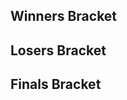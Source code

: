 <!-- Generated with http://tournament-nub.rhcloud.com/toliquipedia name=showdowngg-SFGameNight76 -->{{DISPLAYTITLE:Get Smashed at the Foundry #76: Bracket}}{{SetGame|melee}}{{tabs static
|name1=Overview
|link1=Get_Smashed_at_the_Foundry/76
|name2=Bracket
|link2=Get_Smashed_at_the_Foundry/76/Bracket
|This=2
}}
==Winners Bracket==
{{128DEWBracketA
|column-width=155
|r1m1p1=SFAT |r1m1p1flag=us |r1m1p1score=W |r1m1win=1
|r1m1p2=Bye |r1m1p2flag= |r1m1p2score=-

|r1m2p1=Turnt Up |r1m2p1flag= |r1m2p1score=1 |r1m2win=2
|r1m2p2=PillRush |r1m2p2flag= |r1m2p2score=2

|r1m3p1=Clubs |r1m3p1flag= |r1m3p1score=W |r1m3win=1
|r1m3p2=Bye |r1m3p2flag= |r1m3p2score=-

|r1m4p1=Weedlar |r1m4p1flag= |r1m4p1score=W |r1m4win=1
|r1m4p2=Bye |r1m4p2flag= |r1m4p2score=-

|r1m5p1=Myko |r1m5p1flag= |r1m5p1score=W |r1m5win=1
|r1m5p2=Bye |r1m5p2flag= |r1m5p2score=-

|r1m6p1=Quin |r1m6p1flag= |r1m6p1score=W |r1m6win=1
|r1m6p2=Bye |r1m6p2flag= |r1m6p2score=-

|r1m7p1=Char |r1m7p1flag= |r1m7p1score=W |r1m7win=1
|r1m7p2=Bye |r1m7p2flag= |r1m7p2score=-

|r1m8p1=Zander |r1m8p1flag= |r1m8p1score=W |r1m8win=1
|r1m8p2=Bye |r1m8p2flag= |r1m8p2score=-

|r1m9p1=Moose |r1m9p1flag= |r1m9p1score=W |r1m9win=1
|r1m9p2=Bye |r1m9p2flag= |r1m9p2score=-

|r1m10p1=Sylvan |r1m10p1flag= |r1m10p1score=2 |r1m10win=1
|r1m10p2=Kulak |r1m10p2flag= |r1m10p2score=0

|r1m11p1=The PimpJongIllest |r1m11p1flag= |r1m11p1score=W |r1m11win=1
|r1m11p2=Bye |r1m11p2flag= |r1m11p2score=-

|r1m12p1=CY |r1m12p1flag= |r1m12p1score=W |r1m12win=1
|r1m12p2=Bye |r1m12p2flag= |r1m12p2score=-

|r1m13p1=Tang |r1m13p1flag=us |r1m13p1score=W |r1m13win=1
|r1m13p2=Bye |r1m13p2flag= |r1m13p2score=-

|r1m14p1=Sabelan |r1m14p1flag= |r1m14p1score=0 |r1m14win=2
|r1m14p2=Jakx |r1m14p2flag= |r1m14p2score=2

|r1m15p1=Cantus |r1m15p1flag= |r1m15p1score=W |r1m15win=1
|r1m15p2=Bye |r1m15p2flag= |r1m15p2score=-

|r1m16p1=Mova |r1m16p1flag= |r1m16p1score=W |r1m16win=1
|r1m16p2=Bye |r1m16p2flag= |r1m16p2score=-

|r1m17p1=HomeMadeWaffles |r1m17p1flag=us |r1m17p1score=W |r1m17win=1
|r1m17p2=Bye |r1m17p2flag= |r1m17p2score=-

|r1m18p1=Beer |r1m18p1flag= |r1m18p1score=0 |r1m18win=2
|r1m18p2=Pretty Cool Guy |r1m18p2flag= |r1m18p2score=2

|r1m19p1=Schwiebs |r1m19p1flag= |r1m19p1score=W |r1m19win=1
|r1m19p2=Bye |r1m19p2flag= |r1m19p2score=-

|r1m20p1=Mari |r1m20p1flag= |r1m20p1score=W |r1m20win=1
|r1m20p2=Bye |r1m20p2flag= |r1m20p2score=-

|r1m21p1=Arcadia |r1m21p1flag= |r1m21p1score=W |r1m21win=1
|r1m21p2=Bye |r1m21p2flag= |r1m21p2score=-

|r1m22p1=2Steps |r1m22p1flag= |r1m22p1score=W |r1m22win=1
|r1m22p2=Bye |r1m22p2flag= |r1m22p2score=-

|r1m23p1=Irish |r1m23p1flag= |r1m23p1score=W |r1m23win=1
|r1m23p2=Bye |r1m23p2flag= |r1m23p2score=-

|r1m24p1=Illurio |r1m24p1flag= |r1m24p1score=W |r1m24win=1
|r1m24p2=Bye |r1m24p2flag= |r1m24p2score=-

|r1m25p1=dizzkidboogie |r1m25p1flag=us |r1m25p1score=W |r1m25win=1
|r1m25p2=Bye |r1m25p2flag= |r1m25p2score=-

|r1m26p1=Wonk |r1m26p1flag= |r1m26p1score=2 |r1m26win=1
|r1m26p2=Hwin |r1m26p2flag= |r1m26p2score=0

|r1m27p1=Hatcrab |r1m27p1flag= |r1m27p1score=W |r1m27win=1
|r1m27p2=Bye |r1m27p2flag= |r1m27p2score=-

|r1m28p1=Charlezard |r1m28p1flag= |r1m28p1score=W |r1m28win=1
|r1m28p2=Bye |r1m28p2flag= |r1m28p2score=-

|r1m29p1=Snap |r1m29p1flag= |r1m29p1score=W |r1m29win=1
|r1m29p2=Bye |r1m29p2flag= |r1m29p2score=-

|r1m30p1=Kentobento |r1m30p1flag= |r1m30p1score=W |r1m30win=1
|r1m30p2=Bye |r1m30p2flag= |r1m30p2score=-

|r1m31p1=Ghidorah |r1m31p1flag= |r1m31p1score=W |r1m31win=1
|r1m31p2=Bye |r1m31p2flag= |r1m31p2score=-

|r1m32p1=Marvin |r1m32p1flag= |r1m32p1score=W |r1m32win=1
|r1m32p2=Bye |r1m32p2flag= |r1m32p2score=-

|r1m33p1=Shroomed |r1m33p1flag=us |r1m33p1score=W |r1m33win=1
|r1m33p2=Bye |r1m33p2flag= |r1m33p2score=-

|r1m34p1=Happa |r1m34p1flag= |r1m34p1score=0 |r1m34win=2
|r1m34p2=JV |r1m34p2flag= |r1m34p2score=2

|r1m35p1=Ethan |r1m35p1flag= |r1m35p1score=W |r1m35win=1
|r1m35p2=Bye |r1m35p2flag= |r1m35p2score=-

|r1m36p1=Wonderbean |r1m36p1flag= |r1m36p1score=W |r1m36win=1
|r1m36p2=Bye |r1m36p2flag= |r1m36p2score=-

|r1m37p1=Grandma's Cleavage |r1m37p1flag= |r1m37p1score=W |r1m37win=1
|r1m37p2=Bye |r1m37p2flag= |r1m37p2score=-

|r1m38p1=Paragon |r1m38p1flag= |r1m38p1score=W |r1m38win=1
|r1m38p2=Bye |r1m38p2flag= |r1m38p2score=-

|r1m39p1=TheGrimeReaper |r1m39p1flag= |r1m39p1score=W |r1m39win=1
|r1m39p2=Bye |r1m39p2flag= |r1m39p2score=-

|r1m40p1=Ryan |r1m40p1flag= |r1m40p1score=W |r1m40win=1
|r1m40p2=Bye |r1m40p2flag= |r1m40p2score=-

|r1m41p1=Phil |r1m41p1flag=us |r1m41p1score=W |r1m41win=1
|r1m41p2=Bye |r1m41p2flag= |r1m41p2score=-

|r1m42p1=CJ |r1m42p1flag= |r1m42p1score=2 |r1m42win=1
|r1m42p2=Placebo |r1m42p2flag= |r1m42p2score=0

|r1m43p1=jeezimsobored |r1m43p1flag= |r1m43p1score=W |r1m43win=1
|r1m43p2=Bye |r1m43p2flag= |r1m43p2score=-

|r1m44p1=Ted |r1m44p1flag= |r1m44p1score=W |r1m44win=1
|r1m44p2=Bye |r1m44p2flag= |r1m44p2score=-

|r1m45p1=gaR |r1m45p1flag=us |r1m45p1score=W |r1m45win=1
|r1m45p2=Bye |r1m45p2flag= |r1m45p2score=-

|r1m46p1=Bobo |r1m46p1flag= |r1m46p1score=2 |r1m46win=1
|r1m46p2=DSL |r1m46p2flag= |r1m46p2score=0

|r1m47p1=Dr Jwns |r1m47p1flag= |r1m47p1score=W |r1m47win=1
|r1m47p2=Bye |r1m47p2flag= |r1m47p2score=-

|r1m48p1=HotSauce |r1m48p1flag= |r1m48p1score=W |r1m48win=1
|r1m48p2=Bye |r1m48p2flag= |r1m48p2score=-

|r1m49p1=Frootloop |r1m49p1flag=us |r1m49p1score=W |r1m49win=1
|r1m49p2=Bye |r1m49p2flag= |r1m49p2score=-

|r1m50p1=Jade |r1m50p1flag= |r1m50p1score=0 |r1m50win=2
|r1m50p2=Trogdor |r1m50p2flag= |r1m50p2score=2

|r1m51p1=Deep |r1m51p1flag= |r1m51p1score=W |r1m51win=1
|r1m51p2=Bye |r1m51p2flag= |r1m51p2score=-

|r1m52p1=Dana |r1m52p1flag= |r1m52p1score=W |r1m52win=1
|r1m52p2=Bye |r1m52p2flag= |r1m52p2score=-

|r1m53p1=Chris Best |r1m53p1flag=us |r1m53p1score=W |r1m53win=1
|r1m53p2=Bye |r1m53p2flag= |r1m53p2score=-

|r1m54p1=Jdubs |r1m54p1flag= |r1m54p1score=W |r1m54win=1
|r1m54p2=Bye |r1m54p2flag= |r1m54p2score=-

|r1m55p1=Ghettotastic |r1m55p1flag= |r1m55p1score=W |r1m55win=1
|r1m55p2=Bye |r1m55p2flag= |r1m55p2score=-

|r1m56p1=PKP |r1m56p1flag= |r1m56p1score=W |r1m56win=1
|r1m56p2=Bye |r1m56p2flag= |r1m56p2score=-

|r1m57p1=Kalamazhu |r1m57p1flag=us |r1m57p1score=W |r1m57win=1
|r1m57p2=Bye |r1m57p2flag= |r1m57p2score=-

|r1m58p1=Braj |r1m58p1flag= |r1m58p1score=2 |r1m58win=1
|r1m58p2=Scrooge |r1m58p2flag= |r1m58p2score=0

|r1m59p1=Oversteps |r1m59p1flag= |r1m59p1score=W |r1m59win=1
|r1m59p2=Bye |r1m59p2flag= |r1m59p2score=-

|r1m60p1=Stout |r1m60p1flag= |r1m60p1score=W |r1m60win=1
|r1m60p2=Bye |r1m60p2flag= |r1m60p2score=-

|r1m61p1=ycz6 |r1m61p1flag=us |r1m61p1score=W |r1m61win=1
|r1m61p2=Bye |r1m61p2flag= |r1m61p2score=-

|r1m62p1=DJ Swerve |r1m62p1flag= |r1m62p1score=2 |r1m62win=1
|r1m62p2=Tide |r1m62p2flag= |r1m62p2score=0

|r1m63p1=Pride |r1m63p1flag= |r1m63p1score=W |r1m63win=1
|r1m63p2=Bye |r1m63p2flag= |r1m63p2score=-

|r1m64p1=Old McJonald |r1m64p1flag= |r1m64p1score=W |r1m64win=1
|r1m64p2=Bye |r1m64p2flag= |r1m64p2score=-

|r2m1p1=SFAT |r2m1p1flag=us |r2m1p1score=2 |r2m1win=1
|r2m1p2=PillRush |r2m1p2flag= |r2m1p2score=0

|r2m2p1=Clubs |r2m2p1flag= |r2m2p1score=1 |r2m2win=2
|r2m2p2=Weedlar |r2m2p2flag= |r2m2p2score=2

|r2m3p1=Myko |r2m3p1flag= |r2m3p1score=2 |r2m3win=1
|r2m3p2=Quin |r2m3p2flag= |r2m3p2score=0

|r2m4p1=Char |r2m4p1flag= |r2m4p1score=2 |r2m4win=1
|r2m4p2=Zander |r2m4p2flag= |r2m4p2score=0

|r2m5p1=Moose |r2m5p1flag= |r2m5p1score=2 |r2m5win=1
|r2m5p2=Sylvan |r2m5p2flag= |r2m5p2score=0

|r2m6p1=The PimpJongIllest |r2m6p1flag= |r2m6p1score=2 |r2m6win=1
|r2m6p2=CY |r2m6p2flag= |r2m6p2score=0

|r2m7p1=Tang |r2m7p1flag=us |r2m7p1score=2 |r2m7win=1
|r2m7p2=Jakx |r2m7p2flag= |r2m7p2score=0

|r2m8p1=Cantus |r2m8p1flag= |r2m8p1score=2 |r2m8win=1
|r2m8p2=Mova |r2m8p2flag= |r2m8p2score=0

|r2m9p1=HomeMadeWaffles |r2m9p1flag=us |r2m9p1score=2 |r2m9win=1
|r2m9p2=Pretty Cool Guy |r2m9p2flag= |r2m9p2score=0

|r2m10p1=Schwiebs |r2m10p1flag= |r2m10p1score=2 |r2m10win=1
|r2m10p2=Mari |r2m10p2flag= |r2m10p2score=0

|r2m11p1=Arcadia |r2m11p1flag= |r2m11p1score=2 |r2m11win=1
|r2m11p2=2Steps |r2m11p2flag= |r2m11p2score=0

|r2m12p1=Irish |r2m12p1flag= |r2m12p1score=2 |r2m12win=1
|r2m12p2=Illurio |r2m12p2flag= |r2m12p2score=0

|r2m13p1=dizzkidboogie |r2m13p1flag=us |r2m13p1score=2 |r2m13win=1
|r2m13p2=Wonk |r2m13p2flag= |r2m13p2score=0

|r2m14p1=Hatcrab |r2m14p1flag= |r2m14p1score=2 |r2m14win=1
|r2m14p2=Charlezard |r2m14p2flag= |r2m14p2score=1

|r2m15p1=Snap |r2m15p1flag= |r2m15p1score=2 |r2m15win=1
|r2m15p2=Kentobento |r2m15p2flag= |r2m15p2score=0

|r2m16p1=Ghidorah |r2m16p1flag= |r2m16p1score=2 |r2m16win=1
|r2m16p2=Marvin |r2m16p2flag= |r2m16p2score=0

|r2m17p1=Shroomed |r2m17p1flag=us |r2m17p1score=2 |r2m17win=1
|r2m17p2=JV |r2m17p2flag= |r2m17p2score=0

|r2m18p1=Ethan |r2m18p1flag= |r2m18p1score=2 |r2m18win=1
|r2m18p2=Wonderbean |r2m18p2flag= |r2m18p2score=0

|r2m19p1=Grandma's Cleavage |r2m19p1flag= |r2m19p1score=2 |r2m19win=1
|r2m19p2=Paragon |r2m19p2flag= |r2m19p2score=0

|r2m20p1=TheGrimeReaper |r2m20p1flag= |r2m20p1score=2 |r2m20win=1
|r2m20p2=Ryan |r2m20p2flag= |r2m20p2score=0

|r2m21p1=Phil |r2m21p1flag=us |r2m21p1score=2 |r2m21win=1
|r2m21p2=CJ |r2m21p2flag= |r2m21p2score=0

|r2m22p1=jeezimsobored |r2m22p1flag= |r2m22p1score=2 |r2m22win=1
|r2m22p2=Ted |r2m22p2flag= |r2m22p2score=1

|r2m23p1=gaR |r2m23p1flag=us |r2m23p1score=2 |r2m23win=1
|r2m23p2=Bobo |r2m23p2flag= |r2m23p2score=0

|r2m24p1=Dr Jwns |r2m24p1flag= |r2m24p1score=2 |r2m24win=1
|r2m24p2=HotSauce |r2m24p2flag= |r2m24p2score=0

|r2m25p1=Frootloop |r2m25p1flag=us |r2m25p1score=2 |r2m25win=1
|r2m25p2=Trogdor |r2m25p2flag= |r2m25p2score=0

|r2m26p1=Deep |r2m26p1flag= |r2m26p1score=0 |r2m26win=2
|r2m26p2=Dana |r2m26p2flag= |r2m26p2score=2

|r2m27p1=Chris Best |r2m27p1flag=us |r2m27p1score={{win}} |r2m27win=1
|r2m27p2=Jdubs |r2m27p2flag= |r2m27p2score=

|r2m28p1=Ghettotastic |r2m28p1flag= |r2m28p1score=2 |r2m28win=1
|r2m28p2=PKP |r2m28p2flag= |r2m28p2score=0

|r2m29p1=Kalamazhu |r2m29p1flag=us |r2m29p1score=2 |r2m29win=1
|r2m29p2=Braj |r2m29p2flag= |r2m29p2score=0

|r2m30p1=Oversteps |r2m30p1flag= |r2m30p1score=2 |r2m30win=1
|r2m30p2=Stout |r2m30p2flag= |r2m30p2score=0

|r2m31p1=ycz6 |r2m31p1flag=us |r2m31p1score=2 |r2m31win=1
|r2m31p2=DJ Swerve |r2m31p2flag= |r2m31p2score=0

|r2m32p1=Pride |r2m32p1flag= |r2m32p1score=2 |r2m32win=1
|r2m32p2=Old McJonald |r2m32p2flag= |r2m32p2score=0

|r3m1p1=SFAT |r3m1p1flag=us |r3m1p1score=2 |r3m1win=1
|r3m1p2=Weedlar |r3m1p2flag= |r3m1p2score=0

|r3m2p1=Myko |r3m2p1flag= |r3m2p1score=2 |r3m2win=1
|r3m2p2=Char |r3m2p2flag= |r3m2p2score=1

|r3m3p1=Moose |r3m3p1flag= |r3m3p1score=2 |r3m3win=1
|r3m3p2=The PimpJongIllest |r3m3p2flag= |r3m3p2score=0

|r3m4p1=Tang |r3m4p1flag=us |r3m4p1score=2 |r3m4win=1
|r3m4p2=Cantus |r3m4p2flag= |r3m4p2score=0

|r3m5p1=HomeMadeWaffles |r3m5p1flag=us |r3m5p1score=2 |r3m5win=1
|r3m5p2=Schwiebs |r3m5p2flag= |r3m5p2score=0

|r3m6p1=Arcadia |r3m6p1flag= |r3m6p1score=2 |r3m6win=1
|r3m6p2=Irish |r3m6p2flag= |r3m6p2score=1

|r3m7p1=dizzkidboogie |r3m7p1flag=us |r3m7p1score=2 |r3m7win=1
|r3m7p2=Hatcrab |r3m7p2flag= |r3m7p2score=0

|r3m8p1=Snap |r3m8p1flag= |r3m8p1score=2 |r3m8win=1
|r3m8p2=Ghidorah |r3m8p2flag= |r3m8p2score=1

|r3m9p1=Shroomed |r3m9p1flag=us |r3m9p1score=2 |r3m9win=1
|r3m9p2=Ethan |r3m9p2flag= |r3m9p2score=0

|r3m10p1=Grandma's Cleavage |r3m10p1flag= |r3m10p1score=1 |r3m10win=2
|r3m10p2=TheGrimeReaper |r3m10p2flag= |r3m10p2score=2

|r3m11p1=Phil |r3m11p1flag=us |r3m11p1score=2 |r3m11win=1
|r3m11p2=jeezimsobored |r3m11p2flag= |r3m11p2score=0

|r3m12p1=gaR |r3m12p1flag=us |r3m12p1score=2 |r3m12win=1
|r3m12p2=Dr Jwns |r3m12p2flag= |r3m12p2score=0

|r3m13p1=Frootloop |r3m13p1flag=us |r3m13p1score=2 |r3m13win=1
|r3m13p2=Dana |r3m13p2flag= |r3m13p2score=0

|r3m14p1=Chris Best |r3m14p1flag=us |r3m14p1score=2 |r3m14win=1
|r3m14p2=Ghettotastic |r3m14p2flag= |r3m14p2score=0

|r3m15p1=Kalamazhu |r3m15p1flag=us |r3m15p1score=2 |r3m15win=1
|r3m15p2=Oversteps |r3m15p2flag= |r3m15p2score=0

|r3m16p1=ycz6 |r3m16p1flag=us |r3m16p1score=2 |r3m16win=1
|r3m16p2=Pride |r3m16p2flag= |r3m16p2score=0

|r4m1p1=SFAT |r4m1p1flag=us |r4m1p1score=2 |r4m1win=1
|r4m1p2=Myko |r4m1p2flag= |r4m1p2score=0

|r4m2p1=Moose |r4m2p1flag= |r4m2p1score=2 |r4m2win=1
|r4m2p2=Tang |r4m2p2flag=us |r4m2p2score=1

|r4m3p1=HomeMadeWaffles |r4m3p1flag=us |r4m3p1score=2 |r4m3win=1
|r4m3p2=Arcadia |r4m3p2flag= |r4m3p2score=1

|r4m4p1=dizzkidboogie |r4m4p1flag=us |r4m4p1score=2 |r4m4win=1
|r4m4p2=Snap |r4m4p2flag= |r4m4p2score=1

|r4m5p1=Shroomed |r4m5p1flag=us |r4m5p1score=2 |r4m5win=1
|r4m5p2=TheGrimeReaper |r4m5p2flag= |r4m5p2score=0

|r4m6p1=Phil |r4m6p1flag=us |r4m6p1score=2 |r4m6win=1
|r4m6p2=gaR |r4m6p2flag=us |r4m6p2score=0

|r4m7p1=Frootloop |r4m7p1flag=us |r4m7p1score=2 |r4m7win=1
|r4m7p2=Chris Best |r4m7p2flag=us |r4m7p2score=1

|r4m8p1=Kalamazhu |r4m8p1flag=us |r4m8p1score=2 |r4m8win=1
|r4m8p2=ycz6 |r4m8p2flag=us |r4m8p2score=0

|r5m1p1=SFAT |r5m1p1flag=us |r5m1p1score=2 |r5m1win=1
|r5m1p2=Moose |r5m1p2flag= |r5m1p2score=1

|r5m2p1=HomeMadeWaffles |r5m2p1flag=us |r5m2p1score=0 |r5m2win=2
|r5m2p2=dizzkidboogie |r5m2p2flag=us |r5m2p2score=2

|r5m3p1=Shroomed |r5m3p1flag=us |r5m3p1score=2 |r5m3win=1
|r5m3p2=Phil |r5m3p2flag=us |r5m3p2score=1

|r5m4p1=Frootloop |r5m4p1flag=us |r5m4p1score=2 |r5m4win=1
|r5m4p2=Kalamazhu |r5m4p2flag=us |r5m4p2score=1

|r6m1p1=SFAT |r6m1p1flag=us |r6m1p1score=0 |r6m1win=2
|r6m1p2=dizzkidboogie |r6m1p2flag=us |r6m1p2score=2

|r6m2p1=Shroomed |r6m2p1flag=us |r6m2p1score=2 |r6m2win=1
|r6m2p2=Frootloop |r6m2p2flag=us |r6m2p2score=0
}}

==Losers Bracket==
{{128DELBracketA
|l1m1p1=Bye |l1m1p1flag= |l1m1p1score=- |l1m1win=2
|l1m1p2=Turnt Up |l1m1p2flag= |l1m1p2score=W

|l1m2p1=Bye |l1m2p1flag= |l1m2p1score=- |l1m2win=
|l1m2p2=Bye |l1m2p2flag= |l1m2p2score=W

|l1m3p1=Bye |l1m3p1flag= |l1m3p1score=- |l1m3win=
|l1m3p2=Bye |l1m3p2flag= |l1m3p2score=W

|l1m4p1=Bye |l1m4p1flag= |l1m4p1score=- |l1m4win=
|l1m4p2=Bye |l1m4p2flag= |l1m4p2score=W

|l1m5p1=Bye |l1m5p1flag= |l1m5p1score=- |l1m5win=2
|l1m5p2=Kulak |l1m5p2flag= |l1m5p2score=W

|l1m6p1=Bye |l1m6p1flag= |l1m6p1score=- |l1m6win=
|l1m6p2=Bye |l1m6p2flag= |l1m6p2score=W

|l1m7p1=Bye |l1m7p1flag= |l1m7p1score=- |l1m7win=2
|l1m7p2=Sabelan |l1m7p2flag= |l1m7p2score=W

|l1m8p1=Bye |l1m8p1flag= |l1m8p1score=- |l1m8win=
|l1m8p2=Bye |l1m8p2flag= |l1m8p2score=W

|l1m9p1=Bye |l1m9p1flag= |l1m9p1score=- |l1m9win=2
|l1m9p2=Beer |l1m9p2flag= |l1m9p2score=W

|l1m10p1=Bye |l1m10p1flag= |l1m10p1score=- |l1m10win=
|l1m10p2=Bye |l1m10p2flag= |l1m10p2score=W

|l1m11p1=Bye |l1m11p1flag= |l1m11p1score=- |l1m11win=
|l1m11p2=Bye |l1m11p2flag= |l1m11p2score=W

|l1m12p1=Bye |l1m12p1flag= |l1m12p1score=- |l1m12win=
|l1m12p2=Bye |l1m12p2flag= |l1m12p2score=W

|l1m13p1=Bye |l1m13p1flag= |l1m13p1score=- |l1m13win=2
|l1m13p2=Hwin |l1m13p2flag= |l1m13p2score=W

|l1m14p1=Bye |l1m14p1flag= |l1m14p1score=- |l1m14win=
|l1m14p2=Bye |l1m14p2flag= |l1m14p2score=W

|l1m15p1=Bye |l1m15p1flag= |l1m15p1score=- |l1m15win=
|l1m15p2=Bye |l1m15p2flag= |l1m15p2score=W

|l1m16p1=Bye |l1m16p1flag= |l1m16p1score=- |l1m16win=
|l1m16p2=Bye |l1m16p2flag= |l1m16p2score=W

|l1m17p1=Bye |l1m17p1flag= |l1m17p1score=- |l1m17win=2
|l1m17p2=Happa |l1m17p2flag= |l1m17p2score=W

|l1m18p1=Bye |l1m18p1flag= |l1m18p1score=- |l1m18win=
|l1m18p2=Bye |l1m18p2flag= |l1m18p2score=W

|l1m19p1=Bye |l1m19p1flag= |l1m19p1score=- |l1m19win=
|l1m19p2=Bye |l1m19p2flag= |l1m19p2score=W

|l1m20p1=Bye |l1m20p1flag= |l1m20p1score=- |l1m20win=
|l1m20p2=Bye |l1m20p2flag= |l1m20p2score=W

|l1m21p1=Bye |l1m21p1flag= |l1m21p1score=- |l1m21win=2
|l1m21p2=Placebo |l1m21p2flag= |l1m21p2score=W

|l1m22p1=Bye |l1m22p1flag= |l1m22p1score=- |l1m22win=
|l1m22p2=Bye |l1m22p2flag= |l1m22p2score=W

|l1m23p1=Bye |l1m23p1flag= |l1m23p1score=- |l1m23win=2
|l1m23p2=DSL |l1m23p2flag= |l1m23p2score=W

|l1m24p1=Bye |l1m24p1flag= |l1m24p1score=- |l1m24win=
|l1m24p2=Bye |l1m24p2flag= |l1m24p2score=W

|l1m25p1=Bye |l1m25p1flag= |l1m25p1score=- |l1m25win=2
|l1m25p2=Jade |l1m25p2flag= |l1m25p2score=W

|l1m26p1=Bye |l1m26p1flag= |l1m26p1score=- |l1m26win=
|l1m26p2=Bye |l1m26p2flag= |l1m26p2score=W

|l1m27p1=Bye |l1m27p1flag= |l1m27p1score=- |l1m27win=
|l1m27p2=Bye |l1m27p2flag= |l1m27p2score=W

|l1m28p1=Bye |l1m28p1flag= |l1m28p1score=- |l1m28win=
|l1m28p2=Bye |l1m28p2flag= |l1m28p2score=W

|l1m29p1=Bye |l1m29p1flag= |l1m29p1score=- |l1m29win=2
|l1m29p2=Scrooge |l1m29p2flag= |l1m29p2score=W

|l1m30p1=Bye |l1m30p1flag= |l1m30p1score=- |l1m30win=
|l1m30p2=Bye |l1m30p2flag= |l1m30p2score=W

|l1m31p1=Bye |l1m31p1flag= |l1m31p1score=- |l1m31win=2
|l1m31p2=Tide |l1m31p2flag= |l1m31p2score=W

|l1m32p1=Bye |l1m32p1flag= |l1m32p1score=- |l1m32win=
|l1m32p2=Bye |l1m32p2flag= |l1m32p2score=W

|l2m1p1=Old McJonald |l2m1p1flag= |l2m1p1score=0 |l2m1win=2
|l2m1p2=Turnt Up |l2m1p2flag= |l2m1p2score=2

|l2m2p1=DJ Swerve |l2m2p1flag= |l2m2p1score=W |l2m2win=1
|l2m2p2=Bye |l2m2p2flag= |l2m2p2score=-

|l2m3p1=Stout |l2m3p1flag= |l2m3p1score=W |l2m3win=1
|l2m3p2=Bye |l2m3p2flag= |l2m3p2score=-

|l2m4p1=Braj |l2m4p1flag= |l2m4p1score=W |l2m4win=1
|l2m4p2=Bye |l2m4p2flag= |l2m4p2score=-

|l2m5p1=PKP |l2m5p1flag= |l2m5p1score=2 |l2m5win=1
|l2m5p2=Kulak |l2m5p2flag= |l2m5p2score=0

|l2m6p1=Jdubs |l2m6p1flag= |l2m6p1score=W |l2m6win=1
|l2m6p2=Bye |l2m6p2flag= |l2m6p2score=-

|l2m7p1=Deep |l2m7p1flag= |l2m7p1score=1 |l2m7win=2
|l2m7p2=Sabelan |l2m7p2flag= |l2m7p2score=2

|l2m8p1=Trogdor |l2m8p1flag= |l2m8p1score=W |l2m8win=1
|l2m8p2=Bye |l2m8p2flag= |l2m8p2score=-

|l2m9p1=HotSauce |l2m9p1flag= |l2m9p1score=2 |l2m9win=1
|l2m9p2=Beer |l2m9p2flag= |l2m9p2score=0

|l2m10p1=Bobo |l2m10p1flag= |l2m10p1score=W |l2m10win=1
|l2m10p2=Bye |l2m10p2flag= |l2m10p2score=-

|l2m11p1=Ted |l2m11p1flag= |l2m11p1score=W |l2m11win=1
|l2m11p2=Bye |l2m11p2flag= |l2m11p2score=-

|l2m12p1=CJ |l2m12p1flag= |l2m12p1score=W |l2m12win=1
|l2m12p2=Bye |l2m12p2flag= |l2m12p2score=-

|l2m13p1=Ryan |l2m13p1flag= |l2m13p1score=2 |l2m13win=1
|l2m13p2=Hwin |l2m13p2flag= |l2m13p2score=0

|l2m14p1=Paragon |l2m14p1flag= |l2m14p1score=W |l2m14win=1
|l2m14p2=Bye |l2m14p2flag= |l2m14p2score=-

|l2m15p1=Wonderbean |l2m15p1flag= |l2m15p1score=W |l2m15win=1
|l2m15p2=Bye |l2m15p2flag= |l2m15p2score=-

|l2m16p1=JV |l2m16p1flag= |l2m16p1score=W |l2m16win=1
|l2m16p2=Bye |l2m16p2flag= |l2m16p2score=-

|l2m17p1=Marvin |l2m17p1flag= |l2m17p1score=2 |l2m17win=1
|l2m17p2=Happa |l2m17p2flag= |l2m17p2score=0

|l2m18p1=Kentobento |l2m18p1flag= |l2m18p1score=W |l2m18win=1
|l2m18p2=Bye |l2m18p2flag= |l2m18p2score=-

|l2m19p1=Charlezard |l2m19p1flag= |l2m19p1score=W |l2m19win=1
|l2m19p2=Bye |l2m19p2flag= |l2m19p2score=-

|l2m20p1=Wonk |l2m20p1flag= |l2m20p1score=W |l2m20win=1
|l2m20p2=Bye |l2m20p2flag= |l2m20p2score=-

|l2m21p1=Illurio |l2m21p1flag= |l2m21p1score=0 |l2m21win=2
|l2m21p2=Placebo |l2m21p2flag= |l2m21p2score=2

|l2m22p1=2Steps |l2m22p1flag= |l2m22p1score=W |l2m22win=1
|l2m22p2=Bye |l2m22p2flag= |l2m22p2score=-

|l2m23p1=Mari |l2m23p1flag= |l2m23p1score=2 |l2m23win=1
|l2m23p2=DSL |l2m23p2flag= |l2m23p2score=0

|l2m24p1=Pretty Cool Guy |l2m24p1flag= |l2m24p1score=W |l2m24win=1
|l2m24p2=Bye |l2m24p2flag= |l2m24p2score=-

|l2m25p1=Mova |l2m25p1flag= |l2m25p1score=2 |l2m25win=1
|l2m25p2=Jade |l2m25p2flag= |l2m25p2score=0

|l2m26p1=Jakx |l2m26p1flag= |l2m26p1score=W |l2m26win=1
|l2m26p2=Bye |l2m26p2flag= |l2m26p2score=-

|l2m27p1=CY |l2m27p1flag= |l2m27p1score=W |l2m27win=1
|l2m27p2=Bye |l2m27p2flag= |l2m27p2score=-

|l2m28p1=Sylvan |l2m28p1flag= |l2m28p1score=W |l2m28win=1
|l2m28p2=Bye |l2m28p2flag= |l2m28p2score=-

|l2m29p1=Zander |l2m29p1flag= |l2m29p1score=2 |l2m29win=1
|l2m29p2=Scrooge |l2m29p2flag= |l2m29p2score=0

|l2m30p1=Quin |l2m30p1flag= |l2m30p1score=W |l2m30win=1
|l2m30p2=Bye |l2m30p2flag= |l2m30p2score=-

|l2m31p1=Clubs |l2m31p1flag= |l2m31p1score=2 |l2m31win=1
|l2m31p2=Tide |l2m31p2flag= |l2m31p2score=0

|l2m32p1=PillRush |l2m32p1flag= |l2m32p1score=W |l2m32win=1
|l2m32p2=Bye |l2m32p2flag= |l2m32p2score=-

|l3m1p1=Turnt Up |l3m1p1flag= |l3m1p1score=2 |l3m1win=1
|l3m1p2=DJ Swerve |l3m1p2flag= |l3m1p2score=0

|l3m2p1=Stout |l3m2p1flag= |l3m2p1score=0 |l3m2win=2
|l3m2p2=Braj |l3m2p2flag= |l3m2p2score=2

|l3m3p1=PKP |l3m3p1flag= |l3m3p1score={{win}} |l3m3win=1
|l3m3p2=Jdubs |l3m3p2flag= |l3m3p2score=

|l3m4p1=Sabelan |l3m4p1flag= |l3m4p1score=1 |l3m4win=2
|l3m4p2=Trogdor |l3m4p2flag= |l3m4p2score=2

|l3m5p1=HotSauce |l3m5p1flag= |l3m5p1score=0 |l3m5win=2
|l3m5p2=Bobo |l3m5p2flag= |l3m5p2score=2

|l3m6p1=Ted |l3m6p1flag= |l3m6p1score=2 |l3m6win=1
|l3m6p2=CJ |l3m6p2flag= |l3m6p2score=0

|l3m7p1=Ryan |l3m7p1flag= |l3m7p1score=2 |l3m7win=1
|l3m7p2=Paragon |l3m7p2flag= |l3m7p2score=0

|l3m8p1=Wonderbean |l3m8p1flag= |l3m8p1score=2 |l3m8win=1
|l3m8p2=JV |l3m8p2flag= |l3m8p2score=0

|l3m9p1=Marvin |l3m9p1flag= |l3m9p1score=2 |l3m9win=1
|l3m9p2=Kentobento |l3m9p2flag= |l3m9p2score=0

|l3m10p1=Charlezard |l3m10p1flag= |l3m10p1score=2 |l3m10win=1
|l3m10p2=Wonk |l3m10p2flag= |l3m10p2score=0

|l3m11p1=Placebo |l3m11p1flag= |l3m11p1score=0 |l3m11win=2
|l3m11p2=2Steps |l3m11p2flag= |l3m11p2score=2

|l3m12p1=Mari |l3m12p1flag= |l3m12p1score=0 |l3m12win=2
|l3m12p2=Pretty Cool Guy |l3m12p2flag= |l3m12p2score=2

|l3m13p1=Mova |l3m13p1flag= |l3m13p1score=1 |l3m13win=2
|l3m13p2=Jakx |l3m13p2flag= |l3m13p2score=2

|l3m14p1=CY |l3m14p1flag= |l3m14p1score=0 |l3m14win=2
|l3m14p2=Sylvan |l3m14p2flag= |l3m14p2score=2

|l3m15p1=Zander |l3m15p1flag= |l3m15p1score={{win}} |l3m15win=1
|l3m15p2=Quin |l3m15p2flag= |l3m15p2score=

|l3m16p1=Clubs |l3m16p1flag= |l3m16p1score=2 |l3m16win=1
|l3m16p2=PillRush |l3m16p2flag= |l3m16p2score=1

|l4m1p1=Ghidorah |l4m1p1flag= |l4m1p1score=2 |l4m1win=1
|l4m1p2=Turnt Up |l4m1p2flag= |l4m1p2score=0

|l4m2p1=Hatcrab |l4m2p1flag= |l4m2p1score=2 |l4m2win=1
|l4m2p2=Braj |l4m2p2flag= |l4m2p2score=0

|l4m3p1=Irish |l4m3p1flag= |l4m3p1score=2 |l4m3win=1
|l4m3p2=PKP |l4m3p2flag= |l4m3p2score=1

|l4m4p1=Schwiebs |l4m4p1flag= |l4m4p1score=2 |l4m4win=1
|l4m4p2=Trogdor |l4m4p2flag= |l4m4p2score=0

|l4m5p1=Cantus |l4m5p1flag= |l4m5p1score=2 |l4m5win=1
|l4m5p2=Bobo |l4m5p2flag= |l4m5p2score=0

|l4m6p1=The PimpJongIllest |l4m6p1flag= |l4m6p1score=1 |l4m6win=2
|l4m6p2=Ted |l4m6p2flag= |l4m6p2score=2

|l4m7p1=Char |l4m7p1flag= |l4m7p1score=2 |l4m7win=1
|l4m7p2=Ryan |l4m7p2flag= |l4m7p2score=0

|l4m8p1=Weedlar |l4m8p1flag= |l4m8p1score=2 |l4m8win=1
|l4m8p2=Wonderbean |l4m8p2flag= |l4m8p2score=1

|l4m9p1=Pride |l4m9p1flag= |l4m9p1score=2 |l4m9win=1
|l4m9p2=Marvin |l4m9p2flag= |l4m9p2score=0

|l4m10p1=Oversteps |l4m10p1flag= |l4m10p1score=2 |l4m10win=1
|l4m10p2=Charlezard |l4m10p2flag= |l4m10p2score=0

|l4m11p1=Ghettotastic |l4m11p1flag= |l4m11p1score=2 |l4m11win=1
|l4m11p2=2Steps |l4m11p2flag= |l4m11p2score=0

|l4m12p1=Dana |l4m12p1flag= |l4m12p1score=2 |l4m12win=1
|l4m12p2=Pretty Cool Guy |l4m12p2flag= |l4m12p2score=1

|l4m13p1=Dr Jwns |l4m13p1flag= |l4m13p1score=0 |l4m13win=2
|l4m13p2=Jakx |l4m13p2flag= |l4m13p2score=2

|l4m14p1=jeezimsobored |l4m14p1flag= |l4m14p1score=2 |l4m14win=1
|l4m14p2=Sylvan |l4m14p2flag= |l4m14p2score=1

|l4m15p1=Grandma's Cleavage |l4m15p1flag= |l4m15p1score=2 |l4m15win=1
|l4m15p2=Zander |l4m15p2flag= |l4m15p2score=0

|l4m16p1=Ethan |l4m16p1flag= |l4m16p1score=1 |l4m16win=2
|l4m16p2=Clubs |l4m16p2flag= |l4m16p2score=2

|l5m1p1=Ghidorah |l5m1p1flag= |l5m1p1score=2 |l5m1win=1
|l5m1p2=Hatcrab |l5m1p2flag= |l5m1p2score=0

|l5m2p1=Irish |l5m2p1flag= |l5m2p1score=2 |l5m2win=1
|l5m2p2=Schwiebs |l5m2p2flag= |l5m2p2score=1

|l5m3p1=Cantus |l5m3p1flag= |l5m3p1score=2 |l5m3win=1
|l5m3p2=Ted |l5m3p2flag= |l5m3p2score=0

|l5m4p1=Char |l5m4p1flag= |l5m4p1score=0 |l5m4win=2
|l5m4p2=Weedlar |l5m4p2flag= |l5m4p2score=2

|l5m5p1=Pride |l5m5p1flag= |l5m5p1score=1 |l5m5win=2
|l5m5p2=Oversteps |l5m5p2flag= |l5m5p2score=2

|l5m6p1=Ghettotastic |l5m6p1flag= |l5m6p1score=2 |l5m6win=1
|l5m6p2=Dana |l5m6p2flag= |l5m6p2score=1

|l5m7p1=Jakx |l5m7p1flag= |l5m7p1score=0 |l5m7win=2
|l5m7p2=jeezimsobored |l5m7p2flag= |l5m7p2score=2

|l5m8p1=Grandma's Cleavage |l5m8p1flag= |l5m8p1score=2 |l5m8win=1
|l5m8p2=Clubs |l5m8p2flag= |l5m8p2score=0

|l6m1p1=TheGrimeReaper |l6m1p1flag= |l6m1p1score=1 |l6m1win=2
|l6m1p2=Ghidorah |l6m1p2flag= |l6m1p2score=2

|l6m2p1=gaR |l6m2p1flag=us |l6m2p1score=2 |l6m2win=1
|l6m2p2=Irish |l6m2p2flag= |l6m2p2score=0

|l6m3p1=Chris Best |l6m3p1flag=us |l6m3p1score=2 |l6m3win=1
|l6m3p2=Cantus |l6m3p2flag= |l6m3p2score=1

|l6m4p1=ycz6 |l6m4p1flag=us |l6m4p1score=2 |l6m4win=1
|l6m4p2=Weedlar |l6m4p2flag= |l6m4p2score=0

|l6m5p1=Myko |l6m5p1flag= |l6m5p1score=1 |l6m5win=2
|l6m5p2=Oversteps |l6m5p2flag= |l6m5p2score=2

|l6m6p1=Tang |l6m6p1flag=us |l6m6p1score=2 |l6m6win=1
|l6m6p2=Ghettotastic |l6m6p2flag= |l6m6p2score=0

|l6m7p1=Arcadia |l6m7p1flag= |l6m7p1score=2 |l6m7win=1
|l6m7p2=jeezimsobored |l6m7p2flag= |l6m7p2score=0

|l6m8p1=Snap |l6m8p1flag= |l6m8p1score=2 |l6m8win=1
|l6m8p2=Grandma's Cleavage |l6m8p2flag= |l6m8p2score=0

|l7m1p1=Ghidorah |l7m1p1flag= |l7m1p1score=1 |l7m1win=2
|l7m1p2=gaR |l7m1p2flag=us |l7m1p2score=2

|l7m2p1=Chris Best |l7m2p1flag=us |l7m2p1score=0 |l7m2win=2
|l7m2p2=ycz6 |l7m2p2flag=us |l7m2p2score=2

|l7m3p1=Oversteps |l7m3p1flag= |l7m3p1score=1 |l7m3win=2
|l7m3p2=Tang |l7m3p2flag=us |l7m3p2score=2

|l7m4p1=Arcadia |l7m4p1flag= |l7m4p1score=0 |l7m4win=2
|l7m4p2=Snap |l7m4p2flag= |l7m4p2score=2

|l8m1p1=Moose |l8m1p1flag= |l8m1p1score=1 |l8m1win=2
|l8m1p2=gaR |l8m1p2flag=us |l8m1p2score=2

|l8m2p1=HomeMadeWaffles |l8m2p1flag=us |l8m2p1score=2 |l8m2win=1
|l8m2p2=ycz6 |l8m2p2flag=us |l8m2p2score=0

|l8m3p1=Phil |l8m3p1flag=us |l8m3p1score=1 |l8m3win=2
|l8m3p2=Tang |l8m3p2flag=us |l8m3p2score=2

|l8m4p1=Kalamazhu |l8m4p1flag=us |l8m4p1score=2 |l8m4win=1
|l8m4p2=Snap |l8m4p2flag= |l8m4p2score=0

|l9m1p1=gaR |l9m1p1flag=us |l9m1p1score=0 |l9m1win=2
|l9m1p2=HomeMadeWaffles |l9m1p2flag=us |l9m1p2score=2

|l9m2p1=Tang |l9m2p1flag=us |l9m2p1score=0 |l9m2win=2
|l9m2p2=Kalamazhu |l9m2p2flag=us |l9m2p2score=2

|l10m1p1=Frootloop |l10m1p1flag=us |l10m1p1score=1 |l10m1win=2
|l10m1p2=HomeMadeWaffles |l10m1p2flag=us |l10m1p2score=2

|l10m2p1=SFAT |l10m2p1flag=us |l10m2p1score=2 |l10m2win=1
|l10m2p2=Kalamazhu |l10m2p2flag=us |l10m2p2score=0
}}
<onlyinclude>
==Finals Bracket==
{{DEFinalSmwBracket
|tourneylink=Get Smashed at the Foundry/76
|tourneyname=Get Smashed at the Foundry #76
|l1placement=4
|r2placement=3
|r3loserplacement=2
|r3winnerplacement=1
|export_score=true
<!-- FROM WINNERS -->
|r1m1p1=dizzkidboogie |r1m1p1flag=us |r1m1p1score=0 |r1m1win=2
|r1m1p2=Shroomed |r1m1p2flag=us |r1m1p2score=2

<!-- FROM LOSERS -->
|l1m1p1=HomeMadeWaffles |l1m1p1flag=us |l1m1p1score=0 |l1m1win=2
|l1m1p2=SFAT |l1m1p2flag=us |l1m1p2score=2

<!-- LOSERS FINALS -->
|r2m1p1=dizzkidboogie |r2m1p1flag=us |r2m1p1score=0 |r2m1win=2
|r2m1p2=SFAT |r2m1p2flag=us |r2m1p2score=2

<!-- GRAND FINALS -->
|r3m1p1=Shroomed |r3m1p1flag=us |r3m1p1score=2 |r3m1win=1
|r3m1p2=SFAT |r3m1p2flag=us |r3m1p2score=0
}}
</onlyinclude>

